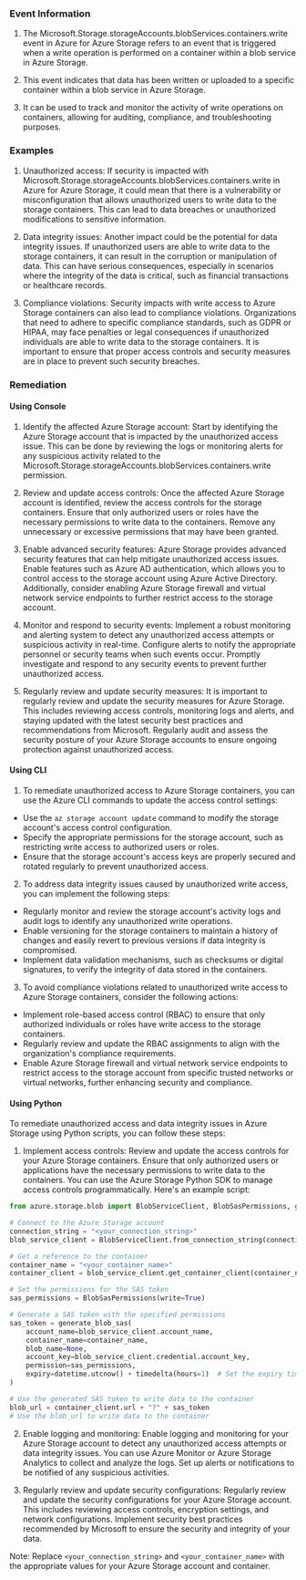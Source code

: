 
### Event Information

1. The Microsoft.Storage.storageAccounts.blobServices.containers.write event in Azure for Azure Storage refers to an event that is triggered when a write operation is performed on a container within a blob service in Azure Storage.

2. This event indicates that data has been written or uploaded to a specific container within a blob service in Azure Storage.

3. It can be used to track and monitor the activity of write operations on containers, allowing for auditing, compliance, and troubleshooting purposes.


### Examples

1. Unauthorized access: If security is impacted with Microsoft.Storage.storageAccounts.blobServices.containers.write in Azure for Azure Storage, it could mean that there is a vulnerability or misconfiguration that allows unauthorized users to write data to the storage containers. This can lead to data breaches or unauthorized modifications to sensitive information.

2. Data integrity issues: Another impact could be the potential for data integrity issues. If unauthorized users are able to write data to the storage containers, it can result in the corruption or manipulation of data. This can have serious consequences, especially in scenarios where the integrity of the data is critical, such as financial transactions or healthcare records.

3. Compliance violations: Security impacts with write access to Azure Storage containers can also lead to compliance violations. Organizations that need to adhere to specific compliance standards, such as GDPR or HIPAA, may face penalties or legal consequences if unauthorized individuals are able to write data to the storage containers. It is important to ensure that proper access controls and security measures are in place to prevent such security breaches.

### Remediation

#### Using Console

1. Identify the affected Azure Storage account: Start by identifying the Azure Storage account that is impacted by the unauthorized access issue. This can be done by reviewing the logs or monitoring alerts for any suspicious activity related to the Microsoft.Storage.storageAccounts.blobServices.containers.write permission.

2. Review and update access controls: Once the affected Azure Storage account is identified, review the access controls for the storage containers. Ensure that only authorized users or roles have the necessary permissions to write data to the containers. Remove any unnecessary or excessive permissions that may have been granted.

3. Enable advanced security features: Azure Storage provides advanced security features that can help mitigate unauthorized access issues. Enable features such as Azure AD authentication, which allows you to control access to the storage account using Azure Active Directory. Additionally, consider enabling Azure Storage firewall and virtual network service endpoints to further restrict access to the storage account.

4. Monitor and respond to security events: Implement a robust monitoring and alerting system to detect any unauthorized access attempts or suspicious activity in real-time. Configure alerts to notify the appropriate personnel or security teams when such events occur. Promptly investigate and respond to any security events to prevent further unauthorized access.

5. Regularly review and update security measures: It is important to regularly review and update the security measures for Azure Storage. This includes reviewing access controls, monitoring logs and alerts, and staying updated with the latest security best practices and recommendations from Microsoft. Regularly audit and assess the security posture of your Azure Storage accounts to ensure ongoing protection against unauthorized access.

#### Using CLI

1. To remediate unauthorized access to Azure Storage containers, you can use the Azure CLI commands to update the access control settings:

- Use the `az storage account update` command to modify the storage account's access control configuration.
- Specify the appropriate permissions for the storage account, such as restricting write access to authorized users or roles.
- Ensure that the storage account's access keys are properly secured and rotated regularly to prevent unauthorized access.

2. To address data integrity issues caused by unauthorized write access, you can implement the following steps:

- Regularly monitor and review the storage account's activity logs and audit logs to identify any unauthorized write operations.
- Enable versioning for the storage containers to maintain a history of changes and easily revert to previous versions if data integrity is compromised.
- Implement data validation mechanisms, such as checksums or digital signatures, to verify the integrity of data stored in the containers.

3. To avoid compliance violations related to unauthorized write access to Azure Storage containers, consider the following actions:

- Implement role-based access control (RBAC) to ensure that only authorized individuals or roles have write access to the storage containers.
- Regularly review and update the RBAC assignments to align with the organization's compliance requirements.
- Enable Azure Storage firewall and virtual network service endpoints to restrict access to the storage account from specific trusted networks or virtual networks, further enhancing security and compliance.

#### Using Python

To remediate unauthorized access and data integrity issues in Azure Storage using Python scripts, you can follow these steps:

1. Implement access controls: Review and update the access controls for your Azure Storage containers. Ensure that only authorized users or applications have the necessary permissions to write data to the containers. You can use the Azure Storage Python SDK to manage access controls programmatically. Here's an example script:

```python
from azure.storage.blob import BlobServiceClient, BlobSasPermissions, generate_blob_sas

# Connect to the Azure Storage account
connection_string = "<your_connection_string>"
blob_service_client = BlobServiceClient.from_connection_string(connection_string)

# Get a reference to the container
container_name = "<your_container_name>"
container_client = blob_service_client.get_container_client(container_name)

# Set the permissions for the SAS token
sas_permissions = BlobSasPermissions(write=True)

# Generate a SAS token with the specified permissions
sas_token = generate_blob_sas(
    account_name=blob_service_client.account_name,
    container_name=container_name,
    blob_name=None,
    account_key=blob_service_client.credential.account_key,
    permission=sas_permissions,
    expiry=datetime.utcnow() + timedelta(hours=1)  # Set the expiry time as per your requirements
)

# Use the generated SAS token to write data to the container
blob_url = container_client.url + "?" + sas_token
# Use the blob_url to write data to the container
```

2. Enable logging and monitoring: Enable logging and monitoring for your Azure Storage account to detect any unauthorized access attempts or data integrity issues. You can use Azure Monitor or Azure Storage Analytics to collect and analyze the logs. Set up alerts or notifications to be notified of any suspicious activities.

3. Regularly review and update security configurations: Regularly review and update the security configurations for your Azure Storage account. This includes reviewing access controls, encryption settings, and network configurations. Implement security best practices recommended by Microsoft to ensure the security and integrity of your data.

Note: Replace `<your_connection_string>` and `<your_container_name>` with the appropriate values for your Azure Storage account and container.

